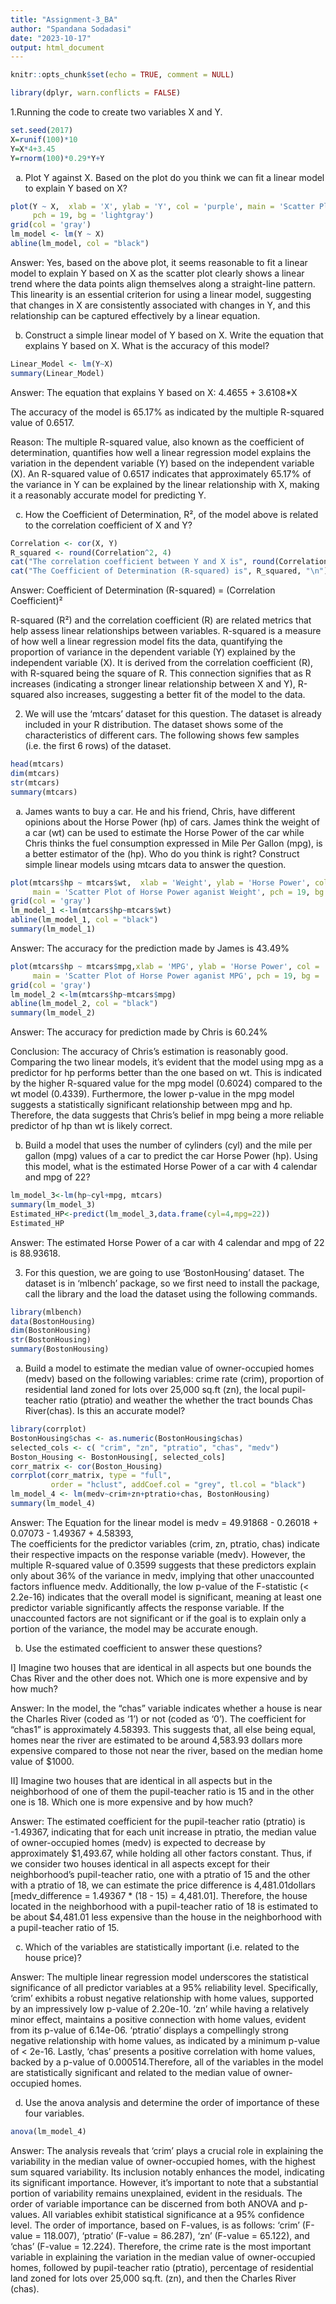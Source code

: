 ---
title: "Assignment-3_BA"
author: "Spandana Sodadasi"
date: "2023-10-17"
output: html_document
---

```{r setup, include=TRUE}
knitr::opts_chunk$set(echo = TRUE, comment = NULL)
```

```{r}
library(dplyr, warn.conflicts = FALSE)
```

1.Running the code to create two variables X and Y.
```{r}
set.seed(2017)
X=runif(100)*10
Y=X*4+3.45
Y=rnorm(100)*0.29*Y+Y
```

(a) Plot Y against X. Based on the plot do you think we can fit a linear model to explain Y based on X? 
```{r}
plot(Y ~ X,  xlab = 'X', ylab = 'Y', col = 'purple', main = 'Scatter Plot of Y aganist X',
     pch = 19, bg = 'lightgray')
grid(col = 'gray')
lm_model <- lm(Y ~ X)
abline(lm_model, col = "black")
```

Answer: Yes, based on the above plot, it seems reasonable to fit a linear model to explain Y based on X as the scatter plot clearly shows a linear trend where the data points align themselves along a straight-line pattern. This linearity is an essential criterion for using a linear model, suggesting that changes in X are consistently associated with changes in Y, and this relationship can be captured effectively by a linear equation.

(b) Construct a simple linear model of Y based on X. Write the equation that explains Y based on X. What is the accuracy of this model?
```{r}
Linear_Model <- lm(Y~X)
summary(Linear_Model)
```

Answer: The equation that explains Y based on X: 4.4655 + 3.6108*X 

The accuracy of the model is 65.17% as indicated by the multiple R-squared value of 0.6517.                       

Reason: The multiple R-squared value, also known as the coefficient of determination, quantifies how well a linear regression model explains the variation in the dependent variable (Y) based on the independent variable (X). An R-squared value of 0.6517 indicates that approximately 65.17% of the variance in Y can be explained by the linear relationship with X, making it a reasonably accurate model for predicting Y.

(c) How the Coefficient of Determination, R², of the model above is related to the correlation coefficient of X and Y?
```{r}
Correlation <- cor(X, Y)
R_squared <- round(Correlation^2, 4)
cat("The correlation coefficient between Y and X is", round(Correlation, 4), "\n")
cat("The Coefficient of Determination (R-squared) is", R_squared, "\n")
```

Answer: Coefficient of Determination (R-squared) = (Correlation Coefficient)²

R-squared (R²) and the correlation coefficient (R) are related metrics that help assess linear relationships between variables. R-squared is a measure of how well a linear regression model fits the data, quantifying the proportion of variance in the dependent variable (Y) explained by the independent variable (X). It is derived from the correlation coefficient (R), with R-squared being the square of R. This connection signifies that as R increases (indicating a stronger linear relationship between X and Y), R-squared also increases, suggesting a better fit of the model to the data.

2. We will use the ‘mtcars’ dataset for this question. The dataset is already included in your R
distribution. The dataset shows some of the characteristics of different cars. The following shows
few samples (i.e. the first 6 rows) of the dataset.  
```{r}
head(mtcars)
dim(mtcars)
str(mtcars)
summary(mtcars)
```

(a) James wants to buy a car. He and his friend, Chris, have different opinions about the Horse Power (hp) of cars. James think the weight of a car (wt) can be used to estimate the Horse Power of the car while Chris thinks the fuel consumption expressed in Mile Per Gallon (mpg), is a better estimator of the (hp). Who do you think is right? Construct simple linear models using mtcars data to answer the question.

```{r}
plot(mtcars$hp ~ mtcars$wt,  xlab = 'Weight', ylab = 'Horse Power', col = 'purple', 
     main = 'Scatter Plot of Horse Power aganist Weight', pch = 19, bg = 'lightgray')
grid(col = 'gray')
lm_model_1 <-lm(mtcars$hp~mtcars$wt)
abline(lm_model_1, col = "black")
summary(lm_model_1)
```

Answer: The accuracy for the prediction made by James is 43.49%

```{r}
plot(mtcars$hp ~ mtcars$mpg,xlab = 'MPG', ylab = 'Horse Power', col = 'purple', 
     main = 'Scatter Plot of Horse Power aganist MPG', pch = 19, bg = 'lightgray')
grid(col = 'gray')
lm_model_2 <-lm(mtcars$hp~mtcars$mpg)
abline(lm_model_2, col = "black")
summary(lm_model_2)
```

Answer: The accuracy for prediction made by Chris is 60.24%

Conclusion: The accuracy of Chris's estimation is reasonably good. Comparing the two linear models, it's evident that the model using mpg as a predictor for hp performs better than the one based on wt. This is indicated by the higher R-squared value for the mpg model (0.6024) compared to the wt model (0.4339). Furthermore, the lower p-value in the mpg model suggests a statistically significant relationship between mpg and hp. Therefore, the data suggests that Chris's belief in mpg being a more reliable predictor of hp than wt is likely correct.

(b) Build a model that uses the number of cylinders (cyl) and the mile per gallon (mpg) values of a car to predict the car Horse Power (hp). Using this model, what is the estimated Horse Power of a car with 4 calendar and mpg of 22?
```{r}
lm_model_3<-lm(hp~cyl+mpg, mtcars)
summary(lm_model_3)
Estimated_HP<-predict(lm_model_3,data.frame(cyl=4,mpg=22))
Estimated_HP
```

Answer: The estimated Horse Power of a car with 4 calendar and mpg of 22 is 88.93618.

3. For this question, we are going to use 'BostonHousing' dataset. The dataset is in ‘mlbench’ package, so we first need to install the package, call the library and the load the dataset using the following commands.
```{r}
library(mlbench)
data(BostonHousing)
dim(BostonHousing)
str(BostonHousing)
summary(BostonHousing)
```

(a) Build a model to estimate the median value of owner-occupied homes (medv) based on the following variables: crime rate (crim), proportion of residential land zoned for lots over 25,000 sq.ft (zn), the local pupil-teacher ratio (ptratio) and weather the whether the tract bounds Chas River(chas). Is this an accurate model? 
```{r}
library(corrplot)
BostonHousing$chas <- as.numeric(BostonHousing$chas)
selected_cols <- c( "crim", "zn", "ptratio", "chas", "medv")
Boston_Housing <- BostonHousing[, selected_cols]
corr_matrix <- cor(Boston_Housing)
corrplot(corr_matrix, type = "full", 
         order = "hclust", addCoef.col = "grey", tl.col = "black")
lm_model_4 <- lm(medv~crim+zn+ptratio+chas, BostonHousing)
summary(lm_model_4)
```

Answer: The Equation for the linear model is medv = 49.91868 - 0.26018 + 0.07073 - 1.49367 + 4.58393,             
The coefficients for the predictor variables (crim, zn, ptratio, chas) indicate their respective impacts on the response variable (medv). However, the multiple R-squared value of 0.3599 suggests that these predictors explain only about 36% of the variance in medv, implying that other unaccounted factors influence medv. Additionally, the low p-value of the F-statistic (< 2.2e-16) indicates that the overall model is significant, meaning at least one predictor variable significantly affects the response variable. If the unaccounted factors are not significant or if the goal is to explain only a portion of the variance, the model may be accurate enough. 

(b) Use the estimated coefficient to answer these questions?

I] Imagine two houses that are identical in all aspects but one bounds the Chas River and the other does not. Which one is more expensive and by how much?

Answer: In the model, the "chas" variable indicates whether a house is near the Charles River (coded as '1') or not (coded as '0'). The coefficient for "chas1" is approximately 4.58393. This suggests that, all else being equal, homes near the river are estimated to be around 4,583.93 dollars more expensive compared to those not near the river, based on the median home value of $1000.

II] Imagine two houses that are identical in all aspects but in the neighborhood of one of them the pupil-teacher ratio is 15 and in the other one is 18. Which one is more expensive and by how much?

Answer: The estimated coefficient for the pupil-teacher ratio (ptratio) is -1.49367, indicating that for each unit increase in ptratio, the median value of owner-occupied homes (medv) is expected to decrease by approximately $1,493.67, while holding all other factors constant. Thus, if we consider two houses identical in all aspects except for their neighborhood's pupil-teacher ratio, one with a ptratio of 15 and the other with a ptratio of 18, we can estimate the price difference is 4,481.01dollars [medv_difference = 1.49367 * (18 - 15) = 4,481.01].
Therefore, the house located in the neighborhood with a pupil-teacher ratio of 18 is estimated to be about $4,481.01 less expensive than the house in the neighborhood with a pupil-teacher ratio of 15.

(c) Which of the variables are statistically important (i.e. related to the house price)? 

Answer: The multiple linear regression model underscores the statistical significance of all predictor variables at a 95% reliability level. Specifically, 'crim' exhibits a robust negative relationship with home values, supported by an impressively low p-value of 2.20e-10. 'zn' while having a relatively minor effect, maintains a positive connection with home values, evident from its p-value of 6.14e-06. 'ptratio' displays a compellingly strong negative relationship with home values, as indicated by a minimum p-value of < 2e-16. Lastly, 'chas' presents a positive correlation with home values, backed by a p-value of 0.000514.Therefore, all of the variables in the model are statistically significant and related to the median value of owner-occupied homes.

(d) Use the anova analysis and determine the order of importance of these four variables. 
```{r}
anova(lm_model_4)
```

Answer: The analysis reveals that 'crim' plays a crucial role in explaining the variability in the median value of owner-occupied homes, with the highest sum squared variability. Its inclusion notably enhances the model, indicating its significant importance. However, it's important to note that a substantial portion of variability remains unexplained, evident in the residuals. The order of variable importance can be discerned from both ANOVA and p-values. All variables exhibit statistical significance at a 95% confidence level. The order of importance, based on F-values, is as follows: 'crim' (F-value = 118.007), 'ptratio' (F-value = 86.287), 'zn' (F-value = 65.122), and 'chas' (F-value = 12.224). Therefore, the crime rate is the most important variable in explaining the variation in the median value of owner-occupied homes, followed by pupil-teacher ratio (ptratio), percentage of residential land zoned for lots over 25,000 sq.ft. (zn), and then the Charles River (chas).









